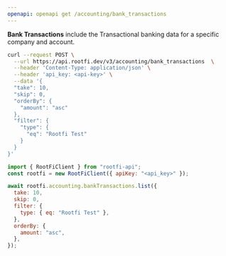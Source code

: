 ```yaml
---
openapi: openapi get /accounting/bank_transactions
---
```


**Bank Transactions** include the Transactional banking data for a specific company and account.

<RequestExample>

```bash cURL
curl --request POST \
  --url https://api.rootfi.dev/v3/accounting/bank_transactions  \
  --header 'Content-Type: application/json' \
  --header 'api_key: <api-key>' \
  --data '{
  "take": 10,
  "skip": 0,
  "orderBy": {
    "amount": "asc"
  },
  "filter": {
    "type": {
      "eq": "Rootfi Test"
    }
  }
}'
```

```javascript NodeJS
import { RootFiClient } from "rootfi-api";
const rootfi = new RootFiClient({ apiKey: "<api_key>" });

await rootfi.accounting.bankTransactions.list({
  take: 10,
  skip: 0,
  filter: {
    type: { eq: "Rootfi Test" },
  },
  orderBy: {
    amount: "asc",
  },
});
```

</RequestExample>

